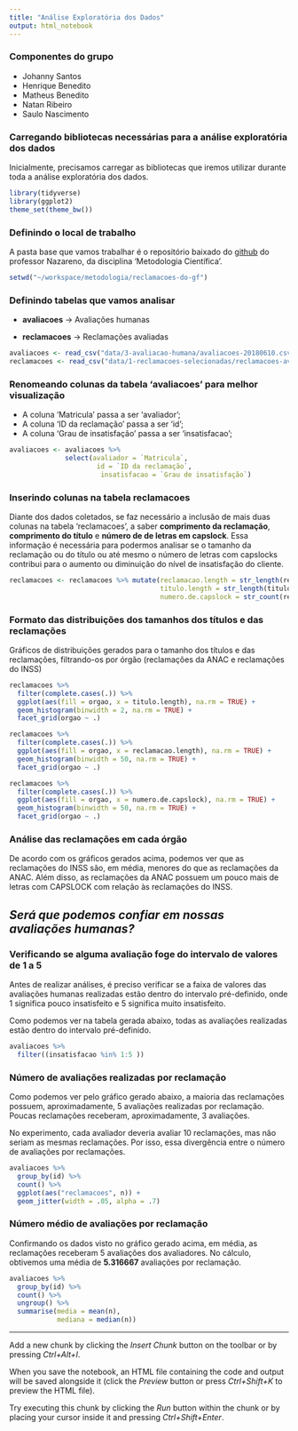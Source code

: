 ```yaml
---
title: "Análise Exploratória dos Dados"
output: html_notebook
---
```

### Componentes do grupo
* Johanny Santos
* Henrique Benedito
* Matheus Benedito
* Natan Ribeiro
* Saulo Nascimento
<p>

### Carregando bibliotecas necessárias para a análise exploratória dos dados
Inicialmente, precisamos carregar as bibliotecas que iremos utilizar durante toda a análise exploratória dos dados.
```r
library(tidyverse)
library(ggplot2)
theme_set(theme_bw())
```

### Definindo o local de trabalho
A pasta base que vamos trabalhar é o repositório baixado do [github](https://github.com/nazareno/reclamacoes-do-gf) do professor Nazareno, da disciplina 'Metodologia Científica'.
```r
setwd("~/workspace/metodologia/reclamacoes-do-gf")
```

### Definindo tabelas que vamos analisar
* **avaliacoes** -> Avaliações humanas <p>
* **reclamacoes** -> Reclamações avaliadas
```r
avaliacoes <- read_csv("data/3-avaliacao-humana/avaliacoes-20180610.csv")
reclamacoes <- read_csv("data/1-reclamacoes-selecionadas/reclamacoes-avaliadas.csv")
```

### Renomeando colunas da tabela 'avaliacoes' para melhor visualização
* A coluna 'Matricula' passa a ser 'avaliador';
* A coluna 'ID da reclamação' passa a ser 'id';
* A coluna 'Grau de insatisfação' passa a ser 'insatisfacao';
```r
avaliacoes <- avaliacoes %>% 
              select(avaliador = `Matricula`, 
                      id = `ID da reclamação`, 
                       insatisfacao = `Grau de insatisfação`)
```

### Inserindo colunas na tabela **reclamacoes**
Diante dos dados coletados, se faz necessário a inclusão de mais duas colunas na tabela 'reclamacoes', a saber **comprimento da reclamação**, **comprimento do título** e **número de de letras em capslock**. Essa informação é necessária para podermos analisar se o tamanho da reclamação ou do título ou até mesmo o número de letras com capslocks contribui para o aumento ou diminuição do nível de insatisfação do cliente.
```r
reclamacoes <- reclamacoes %>% mutate(reclamacao.length = str_length(reclamacao),
                                      titulo.length = str_length(titulo),
                                      numero.de.capslock = str_count(reclamacoes$reclamacao, "\\b[A-Z]{2,}\\b"))
```


### Formato das distribuições dos tamanhos dos títulos e das reclamações
Gráficos de distribuições gerados para o tamanho dos títulos e das reclamações, filtrando-os por órgão (reclamações da ANAC e reclamações do INSS)
```r
reclamacoes %>% 
  filter(complete.cases(.)) %>% 
  ggplot(aes(fill = orgao, x = titulo.length), na.rm = TRUE) + 
  geom_histogram(binwidth = 2, na.rm = TRUE) + 
  facet_grid(orgao ~ .)

reclamacoes %>% 
  filter(complete.cases(.)) %>% 
  ggplot(aes(fill = orgao, x = reclamacao.length), na.rm = TRUE) + 
  geom_histogram(binwidth = 50, na.rm = TRUE) + 
  facet_grid(orgao ~ .)

reclamacoes %>% 
  filter(complete.cases(.)) %>% 
  ggplot(aes(fill = orgao, x = numero.de.capslock), na.rm = TRUE) + 
  geom_histogram(binwidth = 50, na.rm = TRUE) + 
  facet_grid(orgao ~ .)
```

### Análise das reclamações em cada órgão
De acordo com os gráficos gerados acima, podemos ver que as reclamações do INSS são, em média, menores do que as reclamações da ANAC. Além disso, as reclamações da ANAC possuem um pouco mais de letras com CAPSLOCK com relação às reclamações do INSS.

<p>
## *Será que podemos confiar em nossas avaliações humanas?*
</p>
### Verificando se alguma avaliação foge do intervalo de valores de 1 a 5
Antes de realizar análises, é preciso verificar se a faixa de valores das avaliações humanas realizadas estão dentro do intervalo pré-definido, onde 1 significa pouco insatisfeito e 5 significa muito insatisfeito.<p>
<p></p>
Como podemos ver na tabela gerada abaixo, todas as avaliações realizadas estão dentro do intervalo pré-definido.
```r
avaliacoes %>% 
  filter((insatisfacao %in% 1:5 ))
```

### Número de avaliações realizadas por reclamação
Como podemos ver pelo gráfico gerado abaixo, a maioria das reclamações possuem, aproximadamente, 5 avaliações realizadas por reclamação. Poucas reclamações receberam, aproximadamente, 3 avaliações. <p>
No experimento, cada avaliador deveria avaliar 10 reclamações, mas não seriam as mesmas reclamações. Por isso, essa divergência entre o número de avaliações por reclamações.
```r
avaliacoes %>% 
  group_by(id) %>% 
  count() %>% 
  ggplot(aes("reclamacoes", n)) + 
  geom_jitter(width = .05, alpha = .7)
```

### Número médio de avaliações por reclamação
Confirmando os dados visto no gráfico gerado acima, em média, as reclamações receberam 5 avaliações dos avaliadores. No cálculo, obtivemos uma média de **5.316667** avaliações por reclamação.

```r
avaliacoes %>% 
  group_by(id) %>% 
  count() %>%
  ungroup() %>% 
  summarise(media = mean(n), 
            mediana = median(n))
```

------------------------------------------------------------------------------------------------------
Add a new chunk by clicking the *Insert Chunk* button on the toolbar or by pressing *Ctrl+Alt+I*.

When you save the notebook, an HTML file containing the code and output will be saved alongside it (click the *Preview* button or press *Ctrl+Shift+K* to preview the HTML file).

Try executing this chunk by clicking the *Run* button within the chunk or by placing your cursor inside it and pressing *Ctrl+Shift+Enter*. 


